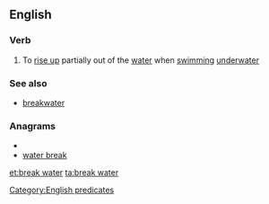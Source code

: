 {{also|breakwater}}
==English==

===Verb===
{{en-verb|inf=to [[break]] [[water]]|breaks water|breaking water|broke water}}

# To [[rise up]] partially out of the [[water]] when [[swimming]] [[underwater]]

===See also===
* [[breakwater]]

===Anagrams===
* {{alphagram|aabeekrrtw}}
* [[water break#English|water break]]

[[Category:English predicates]]
[[et:break water]]
[[ta:break water]]